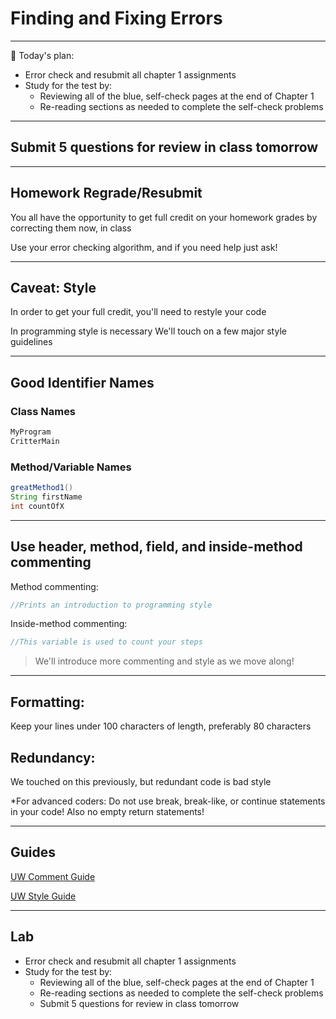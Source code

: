 
# Finding and Fixing Errors

---

Today's plan:

- Error check and resubmit all chapter 1 assignments
- Study for the test by:
  - Reviewing all of the blue, self-check pages at the end of Chapter 1
  - Re-reading sections as needed to complete the self-check problems

---

## Submit 5 questions for review in class tomorrow

---

## Homework Regrade/Resubmit

You all have the opportunity to get full credit on your homework grades by correcting them now, in class

Use your error checking algorithm, and if you need help just ask!

---

## Caveat: Style

In order to get your full credit, you'll need to restyle your code

In programming style is necessary We'll touch on a few major style guidelines

---

## Good Identifier Names

### Class Names

```java
MyProgram
CritterMain
```


### Method/Variable Names

```java
greatMethod1()
String firstName
int countOfX
```

---

## Use header, method, field, and inside-method commenting

Method commenting: 
```java
//Prints an introduction to programming style
```

Inside-method commenting: 
```java
//This variable is used to count your steps
```

> We'll introduce more commenting and style as we move along!

---

## Formatting:

Keep your lines under 100 characters of length, preferably 80 characters

## Redundancy:
We touched on this previously, but redundant code is bad style

*For advanced coders: Do not use break, break-like, or continue statements in your code! Also no empty return statements!

---

## Guides 

[UW Comment Guide](http://courses.cs.washington.edu/courses/cse142/11au/handouts/comment-guide-eric-arendt.pdf)


[UW Style Guide](http://courses.cs.washington.edu/courses/cse143/13sp/handouts/style-guide.pdf)

---

## Lab

- Error check and resubmit all chapter 1 assignments
- Study for the test by:
  - Reviewing all of the blue, self-check pages at the end of Chapter 1
  - Re-reading sections as needed to complete the self-check problems
  - Submit 5 questions for review in class tomorrow
